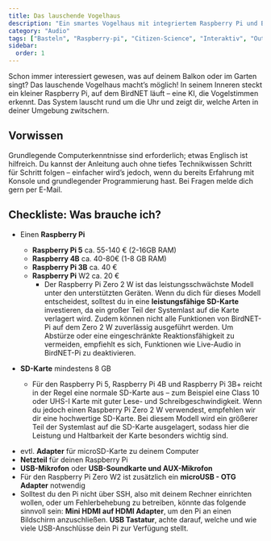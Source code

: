 ```yaml
---
title: Das lauschende Vogelhaus
description: "Ein smartes Vogelhaus mit integriertem Raspberry Pi und BirdNET, das automatisch erkennt, welche Vögel in deinem Garten oder auf dem Balkon singen."
category: "Audio"
tags: ["Basteln", "Raspberry-pi", "Citizen-Science", "Interaktiv", "Outdoor"]
sidebar:
  order: 1
---
```


Schon immer interessiert gewesen, was auf deinem Balkon oder im Garten singt?
Das lauschende Vogelhaus macht’s möglich! In seinem Inneren steckt ein kleiner Raspberry Pi, auf dem BirdNET läuft – eine KI, die Vogelstimmen erkennt. Das System lauscht rund um die Uhr und zeigt dir, welche Arten in deiner Umgebung zwitschern.

## Vorwissen

Grundlegende Computerkenntnisse sind erforderlich; etwas Englisch ist hilfreich.
Du kannst der Anleitung auch ohne tiefes Technikwissen Schritt für Schritt folgen – einfacher wird’s jedoch, wenn du bereits Erfahrung mit Konsole und grundlegender Programmierung hast.
Bei Fragen melde dich gern per E-Mail.

## Checkliste: Was brauche ich?

- Einen **Raspberry Pi**

  - **Raspberry Pi 5** ca. 55-140 € (2-16GB RAM)
  - **Raspberry 4B** ca. 40-80€ (1-8 GB RAM)
  - **Raspberry Pi 3B** ca. 40 €
  - **Raspberry Pi** W2 ca. 20 €
    - Der Raspberry Pi Zero 2 W ist das leistungsschwächste Modell unter den unterstützten Geräten.
      Wenn du dich für dieses Modell entscheidest, solltest du in eine **leistungsfähige SD-Karte** investieren, da ein großer Teil der Systemlast auf die Karte verlagert wird. Zudem können nicht alle Funktionen von BirdNET-Pi auf dem Zero 2 W zuverlässig ausgeführt werden.
      Um Abstürze oder eine eingeschränkte Reaktionsfähigkeit zu vermeiden, empfiehlt es sich, Funktionen wie Live-Audio in BirdNET-Pi zu deaktivieren.

- **SD-Karte** mindestens 8 GB

  - Für den Raspberry Pi 5, Raspberry Pi 4B und Raspberry Pi 3B+ reicht in der Regel eine normale SD-Karte aus – zum Beispiel eine Class 10 oder UHS-I Karte mit guter Lese- und Schreibgeschwindigkeit. Wenn du jedoch einen Raspberry Pi Zero 2 W verwendest, empfehlen wir dir eine hochwertige SD-Karte.
    Bei diesem Modell wird ein größerer Teil der Systemlast auf die SD-Karte ausgelagert, sodass hier die Leistung und Haltbarkeit der Karte besonders wichtig sind.

* evtl. **Adapter** für microSD-Karte zu deinem Computer
* **Netzteil** für deinen Raspberry Pi
* **USB-Mikrofon** oder **USB-Soundkarte und AUX-Mikrofon**
* Für den Raspberry Pi Zero W2 ist zusätzlich ein **microUSB - OTG Adapter** notwendig
* Solltest du den Pi nicht über SSH, also mit deinem Rechner einrichten wollen, oder um Fehlerbehebung zu betreiben, könnte das folgende sinnvoll sein: **Mini HDMI auf HDMI Adapter**, um den Pi an einen Bildschirm anzuschließen. **USB Tastatur**, achte darauf, welche und wie viele USB-Anschlüsse dein Pi zur Verfügung stellt.
